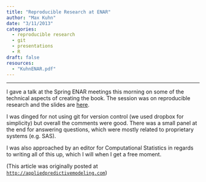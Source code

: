 ```yaml
---
title: "Reproducible Research at ENAR"
author: "Max Kuhn"
date: "3/11/2013"
categories:
  - reproducible research
  - git
  - presentations
  - R
draft: false
resources:
  - "KuhnENAR.pdf"
--- 
```


<hr>


I gave a talk at the Spring ENAR meetings this morning on some of the technical aspects of creating the book. The session was on reproducible research and the slides are [here](KuhnENAR.pdf).

I was dinged for not using git for version control (we used dropbox for simplicity) but overall the comments were good. There was a small panel at the end for answering questions, which were mostly related to proprietary systems (e.g. SAS).

I was also approached by an editor for Computational Statistics in regards to writing all of this up, which I will when I get a free moment. 

(This article was originally posted at [`http://appliedpredictivemodeling.com`](https://appliedpredictivemodeling.com/blog/2013/3/11/reproducible-research-at-enar))